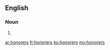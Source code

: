 ==English==

===Noun===
{{head|en|plural}}

# {{plural of|honorer|lang=en}}

[[ar:honorers]]
[[fr:honorers]]
[[ku:honorers]]
[[my:honorers]]